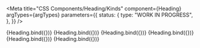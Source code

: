 
<Meta
  title="CSS Components/Heading/Kinds"
  component={Heading}
  argTypes={argTypes}
  parameters={{
    status: {
      type: "WORK IN PROGRESS",
    },
  }}
/>

<Canvas>
  <Story name="Heading 1" args={{ ...defaultArgs, type: "h1", distanced: false, textContent: "Heading 1" }}>
    {Heading.bind({})}
  </Story>
</Canvas>

<Canvas>
  <Story name="Heading 2" args={{ ...defaultArgs, type: "h2", distanced: false, textContent: "Heading 2" }}>
    {Heading.bind({})}
  </Story>
</Canvas>

<Canvas>
  <Story name="Heading 3" args={{ ...defaultArgs, type: "h3", distanced: false, textContent: "Heading 3" }}>
    {Heading.bind({})}
  </Story>
</Canvas>

<Canvas>
  <Story name="Heading 4" args={{ ...defaultArgs, type: "h4", distanced: false, textContent: "Heading 4" }}>
    {Heading.bind({})}
  </Story>
</Canvas>

<Canvas>
  <Story name="Heading 5" args={{ ...defaultArgs, type: "h5", distanced: false, textContent: "Heading 5" }}>
    {Heading.bind({})}
  </Story>
</Canvas>

<Canvas>
  <Story name="Heading 6" args={{ ...defaultArgs, type: "h6", distanced: false, textContent: "Heading 6" }}>
    {Heading.bind({})}
  </Story>
</Canvas>
